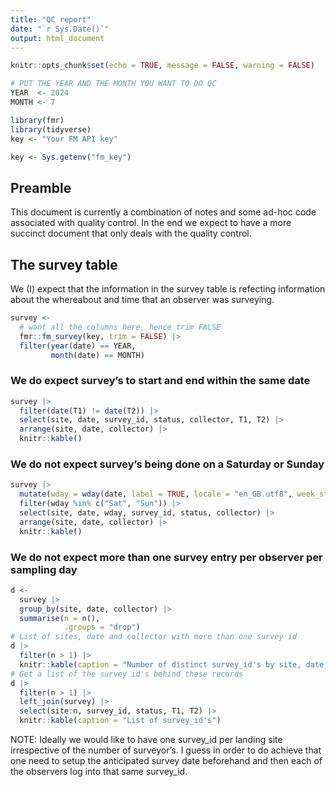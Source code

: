 ```yaml
---
title: "QC report"
date: "`r Sys.Date()`"
output: html_document
---
```


```r
knitr::opts_chunk$set(echo = TRUE, message = FALSE, warning = FALSE)
```

```r

# PUT THE YEAR AND THE MONTH YOU WANT TO DO QC
YEAR  <- 2024
MONTH <- 7
```

```r
library(fmr)
library(tidyverse)
key <- "Your FM API key"
```

```r
key <- Sys.getenv("fm_key")
```

## Preamble

This document is currently a combination of notes and some ad-hoc code associated with quality control. In the end we expect to have a more succinct document that only deals with the quality control.

## The survey table

We (I) expect that the information in the survey table is refecting information about the whereabout and time that an observer was surveying.

```r
survey <- 
  # want all the columns here, hence trim FALSE
  fmr::fm_survey(key, trim = FALSE) |> 
  filter(year(date) == YEAR,
         month(date) == MONTH)
```

### We do expect survey's to start and end within the same date

```r
survey |> 
  filter(date(T1) != date(T2)) |> 
  select(site, date, survey_id, status, collector, T1, T2) |> 
  arrange(site, date, collector) |> 
  knitr::kable()
```

### We do not expect survey's being done on a Saturday or Sunday

```r
survey |> 
  mutate(wday = wday(date, label = TRUE, locale = "en_GB.utf8", week_start = 1)) |> 
  filter(wday %in% c("Sat", "Sun")) |> 
  select(site, date, wday, survey_id, status, collector) |> 
  arrange(site, date, collector) |> 
  knitr::kable()
```

### We do not expect more than one survey entry per observer per sampling day

```r
d <- 
  survey |> 
  group_by(site, date, collector) |> 
  summarise(n = n(),
            .groups = "drop")
# List of sites, date and collector with more than one survey id
d |> 
  filter(n > 1) |> 
  knitr::kable(caption = "Number of distinct survey_id's by site, date and collector")
# Get a list of the survey id's behind these records
d |> 
  filter(n > 1) |> 
  left_join(survey) |> 
  select(site:n, survey_id, status, T1, T2) |> 
  knitr::kable(caption = "List of survey_id's")
```

NOTE: Ideally we would like to have one survey_id per landing site irrespective of the number of surveyor's. I guess in order to do achieve that one need to setup the anticipated survey date beforehand and then each of the observers log into that same survey_id.

